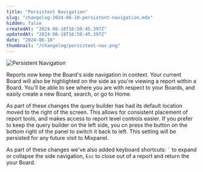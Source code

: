 ```yaml
---
title: "Persistent Navigation"
slug: "changelog-2024-06-18-persistent-navigation.mdx"
hidden: false
createdAt: "2024-06-18T16:50:45.397Z"
updatedAt: "2024-06-18T16:50:45.397Z"
date: "2024-06-18"
thumbnail: "/changelog/persistent-nav.png"
---
```


![Persistent Navigation](/changelog/persistent-nav.png)

Reports now keep the Board's side navigation in context. Your current Board will also be highlighted on the side as you're viewing a report within a Board. You'll be able to see where you are with respect to your Boards, and easily create a new Board, search, or go to Home.

As part of these changes the query builder has had its default location moved to the right of the screen. This allows for consistent placement of report tools, and makes access to report level controls easier. If you prefer to keep the query builder on the left side, you cn press the button on the bottom right of the panel to switch it back to left. This setting will be persisted for any future visit to Mixpanel.

As part of these changes we've also added keyboard shortcuts: `` ` `` to expand or collapse the side navigation, `Esc` to close out of a report and return the your Board.
